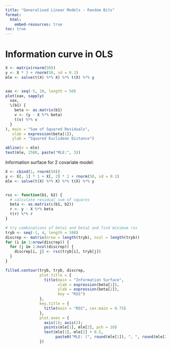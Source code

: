 ```yaml
---
title: "Generalised Linear Models - Random Bits"
format:
  html:
    embed-resources: true
toc: true
---
```




# Information curve in OLS

```r
X <- matrix(rnorm(50))
y <- X * 3 + rnorm(50, sd = 0.1)
mle <- solve(t(X) %*% X) %*% t(X) %*% y


xax <- seq(-5, 10, length = 50)
plot(xax, sapply(
  xax,
  \(b1) {
    beta <- as.matrix(b1)
    v <- (y - X %*% beta)
    t(v) %*% v
  }
), main = "Sum of Squared Residuals",
   xlab = expression(beta[1]),
   ylab = "Squared Euclidean Distance")

abline(v = mle)
text(mle, 2500, paste("MLE:", 3))

```


Information surface for 2 covariate model:  

```r
X <- cbind(1, rnorm(50))
y <- X[, 1] * 1 + X[, 2] * 2 + rnorm(50, sd = 0.1)
mle <- solve(t(X) %*% X) %*% t(X) %*% y


rss <- function(b1, b2) {
  # calculate residual sum of squares
  beta <- as.matrix(c(b1, b2))
  r <- y - X %*% beta
  t(r) %*% r
}

# try combinations of beta1 and beta2 and find minimum rss
tryb <- seq(-1, 4, length = 100)
discrep <- matrix(nrow = length(tryb), ncol = length(tryb))
for (i in 1:nrow(discrep)) {
  for (j in 1:ncol(discrep)) {
    discrep[i, j] <- rss(tryb[i], tryb[j])
  }
}

filled.contour(tryb, tryb, discrep,
               plot.title = {
                 title(main = "Information Surface",
                       xlab = expression(beta[1]),
                       ylab = expression(beta[2]),
                       key = "RSS")
               },
               key.title = {
                 title(main = "RSS", cex.main = 0.75)
               },
               plot.axes = {
                 axis(1); axis(2);
                 points(mle[1], mle[2], pch = 10)
                 text(mle[1], mle[2] + 0.5,
                      paste0("MLE: (", round(mle[1]), ", ", round(mle[2]), ")"))
               })
```







